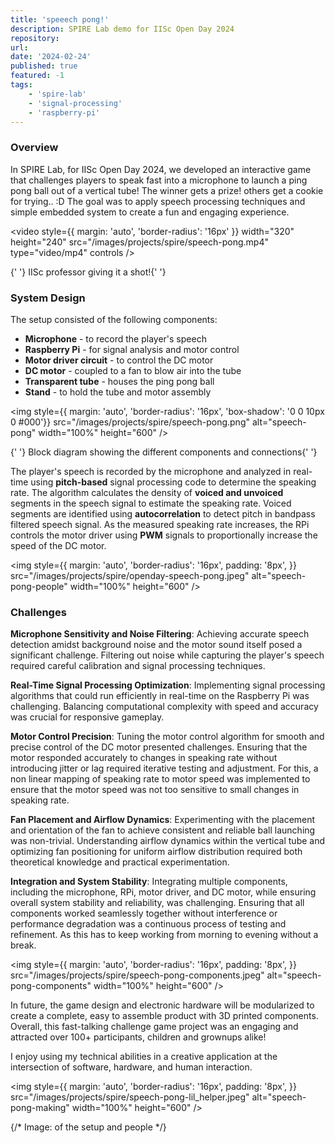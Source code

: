 ```yaml
---
title: 'speeech pong!'
description: SPIRE Lab demo for IISc Open Day 2024
repository:
url:
date: '2024-02-24'
published: true
featured: -1
tags:
    - 'spire-lab'
    - 'signal-processing'
    - 'raspberry-pi'
---
```


### Overview

In SPIRE Lab, for IISc Open Day 2024, we developed an interactive game that challenges players to speak fast into a microphone to launch a ping pong ball out of a vertical tube! The winner gets a prize! others get a cookie for trying.. :D
The goal was to apply speech processing techniques and simple embedded system to create a fun and engaging experience.

<video
	style={{ margin: 'auto', 'border-radius': '16px' }}
	width="320"
	height="240"
	src="/images/projects/spire/speech-pong.mp4"
	type="video/mp4"
	controls
/>
<p
	style={{
		'text-align': 'center',
		margin: 'auto',
		'border-radius': '16px',
}}
	width="320"
>
	{' '}
	IISc professor giving it a shot!{' '}
</p>

### System Design

The setup consisted of the following components:

-   **Microphone** - to record the player's speech
-   **Raspberry Pi** - for signal analysis and motor control
-   **Motor driver circuit** - to control the DC motor
-   **DC motor** - coupled to a fan to blow air into the tube
-   **Transparent tube** - houses the ping pong ball
-   **Stand** - to hold the tube and motor assembly

<img
	style={{ margin: 'auto', 'border-radius': '16px', 'box-shadow': '0 0 10px 0 #000'}}
	src="/images/projects/spire/speech-pong.png"
	alt="speech-pong"
	width="100%"
	height="600"
/>
<p
	style={{
		'text-align': 'center',
		margin: 'auto',
		'border-radius': '16px',
}}
	width="320"
>
	{' '}
	Block diagram showing the different components and connections{' '}
</p>

The player's speech is recorded by the microphone and analyzed in real-time using **pitch-based** signal processing code to determine the speaking rate.
The algorithm calculates the density of **voiced and unvoiced** segments in the speech signal to estimate the speaking rate.
Voiced segments are identified using **autocorrelation** to detect pitch in bandpass filtered speech signal.
As the measured speaking rate increases, the RPi controls the motor driver using **PWM** signals to proportionally increase the speed of the DC motor.

<img
	style={{
		margin: 'auto',
		'border-radius': '16px',
		padding: '8px',
	}}
	src="/images/projects/spire/openday-speech-pong.jpeg"
	alt="speech-pong-people"
	width="100%"
	height="600"
/>

### Challenges

**Microphone Sensitivity and Noise Filtering**: Achieving accurate speech detection amidst background noise and the motor sound itself posed a significant challenge.
Filtering out noise while capturing the player's speech required careful calibration and signal processing techniques.

**Real-Time Signal Processing Optimization**: Implementing signal processing algorithms that could run efficiently in real-time on the Raspberry Pi was challenging.
Balancing computational complexity with speed and accuracy was crucial for responsive gameplay.

**Motor Control Precision**: Tuning the motor control algorithm for smooth and precise control of the DC motor presented challenges.
Ensuring that the motor responded accurately to changes in speaking rate without introducing jitter or lag required iterative testing and adjustment.
For this, a non linear mapping of speaking rate to motor speed was implemented to ensure that the motor speed was not too sensitive to small changes in speaking rate.

**Fan Placement and Airflow Dynamics**: Experimenting with the placement and orientation of the fan to achieve consistent and reliable ball launching was non-trivial.
Understanding airflow dynamics within the vertical tube and optimizing fan positioning for uniform airflow distribution required both theoretical knowledge and practical experimentation.

**Integration and System Stability**: Integrating multiple components, including the microphone, RPi, motor driver, and DC motor, while ensuring overall system stability and reliability, was challenging.
Ensuring that all components worked seamlessly together without interference or performance degradation was a continuous process of testing and refinement. As this has to keep working from morning to evening without a break.

<img
	style={{
		margin: 'auto',
		'border-radius': '16px',
		padding: '8px',
	}}
	src="/images/projects/spire/speech-pong-components.jpeg"
	alt="speech-pong-components"
	width="100%"
	height="600"
/>

In future, the game design and electronic hardware will be modularized to create a complete, easy to assemble product with 3D printed components.
Overall, this fast-talking challenge game project was an engaging and attracted over 100+ participants, children and grownups alike!

I enjoy using my technical abilities in a creative application at the intersection of software, hardware, and human interaction.

<img
	style={{
		margin: 'auto',
		'border-radius': '16px',
		padding: '8px',
	}}
	src="/images/projects/spire/speech-pong-lil_helper.jpeg"
	alt="speech-pong-making"
	width="100%"
	height="600"
/>

{/* Image: of the setup and people */}
